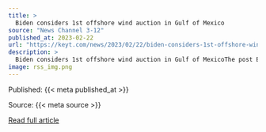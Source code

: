 ```yaml
---
title: >
  Biden considers 1st offshore wind auction in Gulf of Mexico
source: "News Channel 3-12"
published_at: 2023-02-22
url: "https://keyt.com/news/2023/02/22/biden-considers-1st-offshore-wind-auction-in-gulf-of-mexico/"
description: >
  Biden considers 1st offshore wind auction in Gulf of MexicoThe post Biden considers 1st offshore wind auction in Gulf of Mexico appeared first on News Channel 3-12.
image: rss_img.png
---
```



  Published: {{< meta published_at >}}
  

  Source: {{< meta source >}}
  

  [Read full article]({{< meta url >}}){target='blank'}
  

